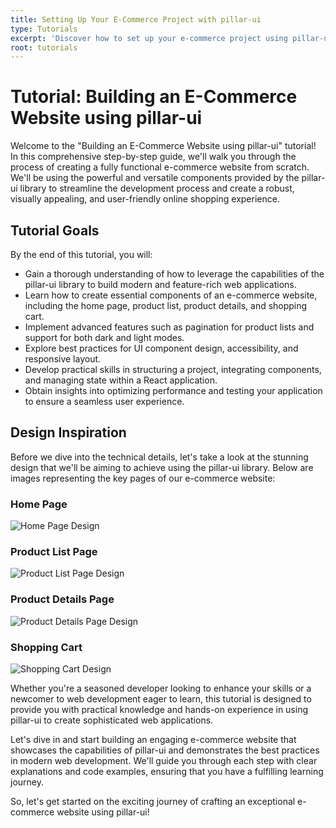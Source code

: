 ```yaml
---
title: Setting Up Your E-Commerce Project with pillar-ui
type: Tutorials
excerpt: 'Discover how to set up your e-commerce project using pillar-ui. This guide covers creating a CRA project, installing pillar-ui, and building a powerful e-commerce website with reusable components, utility functions, icons, and React hooks. Get started on your journey to a stunning and functional online store.'
root: tutorials
---
```


# Tutorial: Building an E-Commerce Website using pillar-ui

Welcome to the "Building an E-Commerce Website using pillar-ui" tutorial! In this comprehensive step-by-step guide, we'll walk you through the process of creating a fully functional e-commerce website from scratch. We'll be using the powerful and versatile components provided by the pillar-ui library to streamline the development process and create a robust, visually appealing, and user-friendly online shopping experience.

## Tutorial Goals

By the end of this tutorial, you will:

- Gain a thorough understanding of how to leverage the capabilities of the pillar-ui library to build modern and feature-rich web applications.
- Learn how to create essential components of an e-commerce website, including the home page, product list, product details, and shopping cart.
- Implement advanced features such as pagination for product lists and support for both dark and light modes.
- Explore best practices for UI component design, accessibility, and responsive layout.
- Develop practical skills in structuring a project, integrating components, and managing state within a React application.
- Obtain insights into optimizing performance and testing your application to ensure a seamless user experience.

## Design Inspiration

Before we dive into the technical details, let's take a look at the stunning design that we'll be aiming to achieve using the pillar-ui library. Below are images representing the key pages of our e-commerce website:

### Home Page

![Home Page Design](url_to_home_page_image)

### Product List Page

![Product List Page Design](url_to_product_list_image)

### Product Details Page

![Product Details Page Design](url_to_product_details_image)

### Shopping Cart

![Shopping Cart Design](url_to_shopping_cart_image)

Whether you're a seasoned developer looking to enhance your skills or a newcomer to web development eager to learn, this tutorial is designed to provide you with practical knowledge and hands-on experience in using pillar-ui to create sophisticated web applications.

Let's dive in and start building an engaging e-commerce website that showcases the capabilities of pillar-ui and demonstrates the best practices in modern web development. We'll guide you through each step with clear explanations and code examples, ensuring that you have a fulfilling learning journey.

So, let's get started on the exciting journey of crafting an exceptional e-commerce website using pillar-ui!
